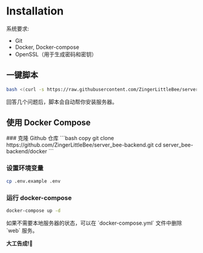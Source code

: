 # Installation



系统要求:
- Git
- Docker, Docker-compose
- OpenSSL（用于生成密码和密钥）

## 一键脚本
```bash copy
bash <(curl -s https://raw.githubusercontent.com/ZingerLittleBee/server_bee-backend/main/script/setup.sh)
```
回答几个问题后，脚本会自动帮你安装服务器。

## 使用 Docker Compose
<Steps>
### 克隆 Github 仓库
```bash copy
git clone https://github.com/ZingerLittleBee/server_bee-backend.git
cd server_bee-backend/docker
```

### 设置环境变量
```bash copy
cp .env.example .env
```

### 运行 docker-compose
```bash copy
docker-compose up -d
```
</Steps>

<Callout type="info">
    如果不需要本地服务器的状态，可以在 `docker-compose.yml` 文件中删除 `web` 服务。
</Callout>

**大工告成!🎉**
